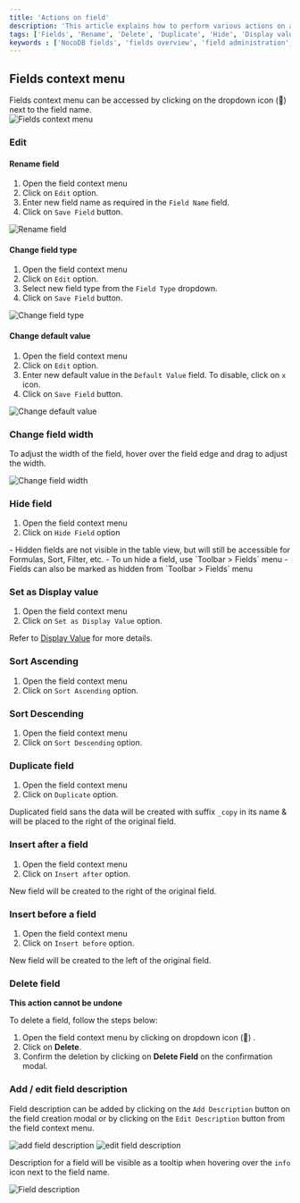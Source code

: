 ```yaml
---
title: 'Actions on field'
description: 'This article explains how to perform various actions on a field- like rename, change field type, default, field width, record height, show/hide.'
tags: ['Fields', 'Rename', 'Delete', 'Duplicate', 'Hide', 'Display value', 'Sort', 'Record Height', 'Field Width']
keywords : ['NocoDB fields', 'fields overview', 'field administration', 'field organization']
---
```



## Fields context menu
Fields context menu can be accessed by clicking on the dropdown icon (🔽) next to the field name.  
![Fields context menu](/img/v2/fields/fields-context-menu.png)

### Edit
#### Rename field
1. Open the field context menu
2. Click on `Edit` option.
3. Enter new field name as required in the `Field Name` field.
4. Click on `Save Field` button.
  
![Rename field](/img/v2/fields/fields-edit-2.png)

#### Change field type
1. Open the field context menu
2. Click on `Edit` option.
3. Select new field type from the `Field Type` dropdown.
4. Click on `Save Field` button.

![Change field type](/img/v2/fields/fields-edit-3.png)

#### Change default value
1. Open the field context menu
2. Click on `Edit` option.
3. Enter new default value in the `Default Value` field. To disable, click on `x` icon.
4. Click on `Save Field` button.

![Change default value](/img/v2/fields/fields-edit-4.png)

### Change field width
To adjust the width of the field, hover over the field edge and drag to adjust the width.
  
![Change field width](/img/v2/fields/fields-width.png)

### Hide field
1. Open the field context menu
2. Click on `Hide Field` option 

<Callout type="note">
- Hidden fields are not visible in the table view, but will still be accessible for Formulas, Sort, Filter, etc.
- To un hide a field, use `Toolbar > Fields` menu
- Fields can also be marked as hidden from `Toolbar > Fields` menu
</Callout>

### Set as Display value
1. Open the field context menu
2. Click on `Set as Display Value` option.

Refer to [Display Value](/docs/product-docs/fields/display-value) for more details.

### Sort Ascending
1. Open the field context menu
2. Click on `Sort Ascending` option.

### Sort Descending
1. Open the field context menu
2. Click on `Sort Descending` option.

### Duplicate field
1. Open the field context menu
2. Click on `Duplicate` option.

Duplicated field sans the data will be created with suffix `_copy` in its name & will be placed to the right of the original field.

### Insert after a field
1. Open the field context menu
2. Click on `Insert after` option.

New field will be created to the right of the original field.

### Insert before a field
1. Open the field context menu
2. Click on `Insert before` option.

New field will be created to the left of the original field.

### Delete field

<Callout type="info">**This action cannot be undone**</Callout>

To delete a field, follow the steps below:
1. Open the field context menu by clicking on dropdown icon (🔽) .
2. Click on **Delete**.
3. Confirm the deletion by clicking on **Delete Field** on the confirmation modal.

### Add / edit field description

Field description can be added by clicking on the `Add Description` button on the field creation modal or by clicking on the `Edit Description` button from the field context menu. 

![add field description](/img/v2/fields/add-field-description.png)
![edit field description](/img/v2/fields/edit-field-description.png)


Description for a field will be visible as a tooltip when hovering over the `info` icon next to the field name.

![Field description](/img/v2/fields/fields-description.png)
